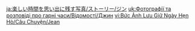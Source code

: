 {{TPRGT Story
|character          = Jean
|date               = 2022-03-14
|zh                 = 
;今天是琴的生日哦，我们快去为她庆祝吧！
:'''派蒙：'''我听到脚步声了！旅行者和芭芭拉，你们那边好了吗？
:'''旅行者：'''我们准备好了。
:'''派蒙：'''她们来了，三，二，一&mdash;&mdash;
:'''派蒙：'''锵锵，生日快乐！
:'''琴：'''这是…
:'''琴：'''让大家费心了，谢谢。
|dialogue_review_zh = 三，二，一&mdash;&mdash;锵锵，生日快乐！
|en                 =
;Today is [[Jean]]'s birthday, let's go and celebrate with her!
:'''Paimon:''' I can hear footsteps! Traveler, Barbara, are you guys ready?
:'''Traveler:''' We're ready.
:'''Paimon:''' They're coming! Three, two, one...
:'''Paimon:''' Tada! Happy birthday!
:'''Jean:''' This is...
:'''Jean:''' Thank you for your trouble, everyone.
|dialogue_review_en = Three, two, one... Tada! Happy birthday!
}}

<!-- interwikis -->
[[ja:楽しい時間を思い出に残す写真/ストーリー/ジン]]
[[uk:Фотографії та розповіді про гарні часи/Відомості/Джин]]
[[vi:Bức Ảnh Lưu Giữ Ngày Hẹn Hò/Câu Chuyện/Jean]]